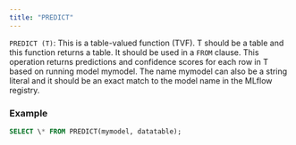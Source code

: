 ```yaml
---
title: "PREDICT"
---
```


`PREDICT (T)`: This is a table-valued function (TVF). T should be a table and
this function returns a table. It should be used in a `FROM` clause. This
operation returns predictions and confidence scores for each row in T based on
running model mymodel. The name mymodel can also be a string literal and it
should be an exact match to the model name in the MLflow registry.

### Example

```sql
SELECT \* FROM PREDICT(mymodel, datatable);
```

